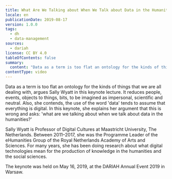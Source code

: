 ```yaml
---
title: What Are We Talking about When We Talk about Data in the Humanities?
locale: en
publicationDate: 2019-08-17
version: 1.0.0
tags:
  - dh
  - data-management
sources:
  - dariah
license: CC BY 4.0
tableOfContents: false
summary:
  content: "Data as a term is too flat an ontology for the kinds of things that we are all dealing with, argues Sally Wyatt in this keynote lecture. It reduces people, events, objects to things, bits, to be imagined as impersonal, scientific and neutral. Also, she contends, the use of the word 'data' tends to assume that everything is digital. In this keynote, she explains her argument that this is wrong and asks: 'what are we talking about when we talk about data in the humanities?'"
contentType: video
---
```

Data as a term is too flat an ontology for the kinds of things that we are all dealing with, argues Sally Wyatt in this keynote lecture. It reduces people, events, objects to things, bits, to be imagined as impersonal, scientific and neutral. Also, she contends, the use of the word 'data' tends to assume that everything is digital. In this keynote, she explains her argument that this is wrong and asks: 'what are we talking about when we talk about data in the humanities?'

Sally Wyatt is Professor of Digital Cultures at Maastricht University, The Netherlands. Between 2011–2017, she was the Programme Leader of the eHumanities Group of the Royal Netherlands Academy of Arts and Sciences. For many years, she has been doing research about what digital technologies mean for the production of knowledge in the humanities and the social sciences.

The keynote was held on May 16, 2019, at the DARIAH Annual Event 2019 in Warsaw.

<VideoCard title="What Are We Talking about When We Talk about Data in the Humanities?" id="fmziX4lHBoc" image="images/sally-wyatt.png" />

